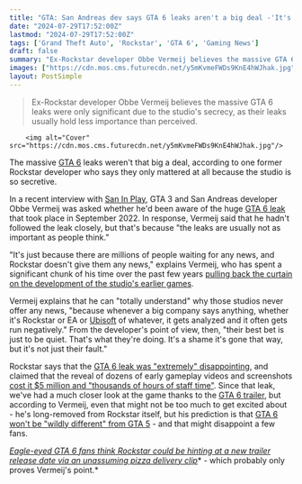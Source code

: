 ```yaml
---
title: "GTA: San Andreas dev says GTA 6 leaks aren't a big deal -'​It's just because there are millions of people waiting for any news,​​ and Rockstar doesn't give them any news'"
date: "2024-07-29T17:52:00Z"
lastmod: "2024-07-29T17:52:00Z"
tags: ['Grand Theft Auto', 'Rockstar', 'GTA 6', 'Gaming News']
draft: false
summary: "Ex-Rockstar developer Obbe Vermeij believes the massive GTA 6 leaks were only significant due to the studio's secrecy, as their leaks usually hold less importance than perceived."
images: ["https://cdn.mos.cms.futurecdn.net/y5mKvmeFWDs9KnE4hWJhak.jpg"]
layout: PostSimple
---
```

> Ex-Rockstar developer Obbe Vermeij believes the massive GTA 6 leaks were only significant due to the studio's secrecy, as their leaks usually hold less importance than perceived.


        <img alt="Cover" src="https://cdn.mos.cms.futurecdn.net/y5mKvmeFWDs9KnE4hWJhak.jpg"/>
        
The massive [GTA 6](https://www.gamesradar.com/gta-6-guide/) leaks weren't that big a deal, according to one former Rockstar developer who says they only mattered at all because the studio is so secretive.

In a recent interview with [San In Play](https://youtu.be/XpF3lMqgPSw), GTA 3 and San Andreas developer Obbe Vermeij was asked whether he'd been aware of the huge [GTA 6 leak](https://www.gamesradar.com/gta-6-leak-brings-90-allegedly-videos-and-screens-leak-online/) that took place in September 2022. In response, Vermeij said that he hadn't followed the leak closely, but that's because "the leaks are usually not as important as people think."

"It's just because there are millions of people waiting for any news, and Rockstar doesn't give them any news," explains Vermeij, who has spent a significant chunk of his time over the past few years [pulling back the curtain on the development of the studio's earlier games](https://www.gamesradar.com/20-years-later-gta-san-andreas-developer-comes-face-to-face-with-the-embarrassing-bug-behind-the-games-infamous-plane-crashes/). 

Vermeij explains that he can "totally understand" why those studios never offer any news, "because whenever a big company says anything, whether it's Rockstar or EA or [Ubisoft](https://www.gamesradar.com/tag/ubisoft/) of whatever, it gets analyzed and it often gets run negatively." From the developer's point of view, then, "their best bet is just to be quiet. That's what they're doing. It's a shame it's gone that way, but it's not just their fault."

Rockstar says that the [GTA 6 leak was "extremely" disappointing](https://www.gamesradar.com/rockstar-acknowledges-massive-gta-6-leak-we-are-extremely-disappointed/), and claimed that the reveal of dozens of early gameplay videos and screenshots [cost it $5 million and "thousands of hours of staff time"](https://www.gamesradar.com/the-gta-6-leak-cost-rockstar-dollar5-million-and-thousands-of-hours-of-staff-time/). Since that leak, we've had a much closer look at the game thanks to the [GTA 6 trailer](https://www.gamesradar.com/gta-6-trailer-1-breakdown-things-you-missed/), but according to Vermeij, even that might not be too much to get excited about - he's long-removed from Rockstar itself, but his prediction is that [GTA 6 won't be "wildly different" from GTA 5](https://www.gamesradar.com/games/grand-theft-auto/gta-6-wont-be-wildly-different-from-gta-5-former-rockstar-dev-predicts-i-think-maybe-people-might-be-a-little-disappointed-on-the-first-day/) - and that might disappoint a few fans.

[<em>Eagle-eyed GTA 6 fans think Rockstar could be hinting at a new trailer release date via an unassuming pizza delivery clip</em>](https://www.gamesradar.com/games/grand-theft-auto/eagle-eyed-gta-6-fans-think-rockstar-could-be-hinting-at-a-new-trailer-release-date-via-an-unassuming-pizza-delivery-clip/)* - which probably only proves Vermeij's point.*
        